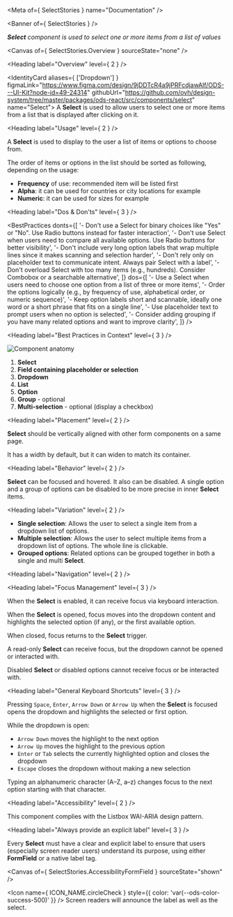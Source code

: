 
<Meta of={ SelectStories } name="Documentation" />

<Banner of={ SelectStories } />

_**Select** component is used to select one or more items from a list of values_

<Canvas of={ SelectStories.Overview } sourceState="none" />

<Heading label="Overview" level={ 2 } />

<IdentityCard aliases={ ['Dropdown'] }
              figmaLink="https://www.figma.com/design/9jDDTcR4a9jPRFcdjawAlf/ODS---UI-Kit?node-id=49-24314"
              githubUrl="https://github.com/ovh/design-system/tree/master/packages/ods-react/src/components/select"
              name="Select">
  A **Select** is used to allow users to select one or more items from a list that is displayed after clicking on it.
</IdentityCard>

<Heading label="Usage" level={ 2 } />

A **Select** is used to display to the user a list of items or options to choose from.

The order of items or options in the list should be sorted as following, depending on the usage:
- **Frequency** of use: recommended item will be listed first
- **Alpha**: it can be used for countries or city locations for example
- **Numeric**: it can be used for sizes for example

<Heading label="Dos & Don'ts" level={ 3 } />

<BestPractices
  donts={[
   '- Don\'t use a Select for binary choices like "Yes" or "No". Use Radio buttons instead for faster interaction',
   '- Don\'t use Select when users need to compare all available options. Use Radio buttons for better visibility',
   '- Don\'t include very long option labels that wrap multiple lines since it makes scanning and selection harder',
   '- Don\'t rely only on placeholder text to communicate intent. Always pair Select with a label',
   '- Don\'t overload Select with too many items (e.g., hundreds). Consider Combobox or a searchable alternative',
  ]}
  dos={[
    '- Use a Select when users need to choose one option from a list of three or more items',
    '- Order the options logically (e.g., by frequency of use, alphabetical order, or numeric sequence)',
    '- Keep option labels short and scannable, ideally one word or a short phrase that fits on a single line',
    '- Use placeholder text to prompt users when no option is selected',
    '- Consider adding grouping if you have many related options and want to improve clarity',
  ]}
/>

<Heading label="Best Practices in Context" level={ 3 } />

![Component anatomy](components/select/anatomy.png "Component anatomy")

1. **Select**
2. **Field containing placeholder or selection**
3. **Dropdown**
4. **List**
5. **Option**
6. **Group** - optional
7. **Multi-selection** - optional (display a checkbox)

<Heading label="Placement" level={ 2 } />

**Select** should be vertically aligned with other form components on a same page.

It has a width by default, but it can widen to match its container.

<Heading label="Behavior" level={ 2 } />

**Select** can be focused and hovered. It also can be disabled. A single option and a group of options can be disabled to be more precise in inner **Select** items.

<Heading label="Variation" level={ 2 } />

- **Single selection**: Allows the user to select a single item from a dropdown list of options.
- **Multiple selection**: Allows the user to select multiple items from a dropdown list of options. The whole line is clickable.
- **Grouped options**: Related options can be grouped together in both a single and multi **Select**.

<Heading label="Navigation" level={ 2 } />

<Heading label="Focus Management" level={ 3 } />

When the **Select** is enabled, it can receive focus via keyboard interaction.

When the **Select** is opened, focus moves into the dropdown content and highlights the selected option (if any), or the first available option.

When closed, focus returns to the **Select** trigger.

A read-only **Select** can receive focus, but the dropdown cannot be opened or interacted with.

Disabled **Select** or disabled options cannot receive focus or be interacted with.

<Heading label="General Keyboard Shortcuts" level={ 3 } />

Pressing `Space`, `Enter`, `Arrow Down` or `Arrow Up` when the **Select** is focused opens the dropdown and highlights the selected or first option.

While the dropdown is open:
* `Arrow Down` moves the highlight to the next option
* `Arrow Up` moves the highlight to the previous option
* `Enter` or `Tab` selects the currently highlighted option and closes the dropdown
* `Escape` closes the dropdown without making a new selection

Typing an alphanumeric character (A–Z, a–z) changes focus to the next option starting with that character.

<Heading label="Accessibility" level={ 2 } />

This component complies with the <ExternalLink href="https://www.w3.org/WAI/ARIA/apg/patterns/listbox/">Listbox WAI-ARIA design pattern</ExternalLink>.

<Heading label="Always provide an explicit label" level={ 3 } />

Every **Select** must have a clear and explicit label to ensure that users (especially screen reader users) understand its purpose,
using either **FormField** or a native label tag.

<Canvas of={ SelectStories.AccessibilityFormField } sourceState="shown" />

<Icon name={ ICON_NAME.circleCheck }
      style={{ color: 'var(--ods-color-success-500)' }} /> Screen readers will announce the label as well as the select.
